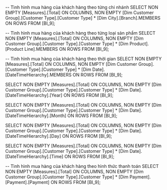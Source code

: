 ﻿
-- Tình hình mua hàng của khách hàng theo từng chi nhánh
SELECT NON EMPTY [Measures].[Total] ON COLUMNS,
	   NON EMPTY [Dim Customer Group].[Customer Type].[Customer Type]
				  * [Dim City].[Branch].MEMBERS ON ROWS
FROM [BI_9];

-- Tình hình mua hàng của khách hàng theo từng loại sản phẩm
SELECT NON EMPTY [Measures].[Total] ON COLUMNS,
	   NON EMPTY [Dim Customer Group].[Customer Type].[Customer Type]
				  * [Dim Product].[Product Line].MEMBERS ON ROWS
FROM [BI_9];

-- Tình hình mua hàng của khách hàng theo thời gian
SELECT NON EMPTY [Measures].[Total] ON COLUMNS,
	   NON EMPTY [Dim Customer Group].[Customer Type].[Customer Type]
				  * [Dim Date].[DateTimeHierarchy].MEMBERS ON ROWS
FROM [BI_9];

SELECT NON EMPTY [Measures].[Total] ON COLUMNS,
	   NON EMPTY [Dim Customer Group].[Customer Type].[Customer Type]
				  * [Dim Date].[DateTimeHierarchy].[Year] ON ROWS
FROM [BI_9];

SELECT NON EMPTY [Measures].[Total] ON COLUMNS,
	   NON EMPTY [Dim Customer Group].[Customer Type].[Customer Type]
				  * [Dim Date].[DateTimeHierarchy].[Month] ON ROWS
FROM [BI_9];

SELECT NON EMPTY [Measures].[Total] ON COLUMNS,
	   NON EMPTY [Dim Customer Group].[Customer Type].[Customer Type]
				  * [Dim Date].[DateTimeHierarchy].[Day] ON ROWS
FROM [BI_9];

SELECT NON EMPTY [Measures].[Total] ON COLUMNS,
	   NON EMPTY [Dim Customer Group].[Customer Type].[Customer Type]
				  * [Dim Date].[DateTimeHierarchy].[Time] ON ROWS
FROM [BI_9];

-- Tình hình mua hàng của khách hàng theo hình thức thanh toán
SELECT
  NON EMPTY [Measures].[Total] ON COLUMNS,
  NON EMPTY [Dim Customer Group].[Customer Type].[Customer Type] 
             * [Dim Payment].[Payment].[Payment] ON ROWS
FROM [BI_9];

